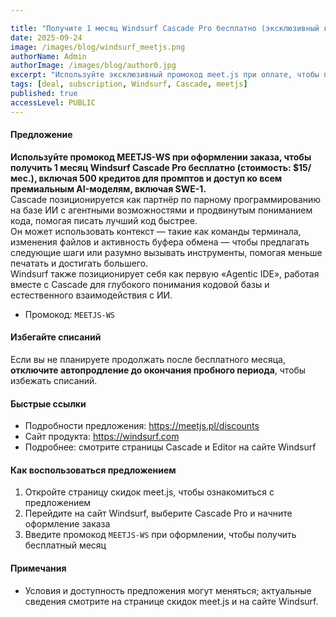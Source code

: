 ```yaml
---

title: "Получите 1 месяц Windsurf Cascade Pro бесплатно (эксклюзивный код meet.js)"
date: 2025-09-24
image: /images/blog/windsurf_meetjs.png
authorName: Admin
authorImage: /images/blog/author0.jpg
excerpt: "Используйте эксклюзивный промокод meet.js при оплате, чтобы получить один месяц Cascade Pro от Windsurf бесплатно."
tags: [deal, subscription, Windsurf, Cascade, meetjs]
published: true
accessLevel: PUBLIC
---
```


#### Предложение

**Используйте промокод MEETJS-WS при оформлении заказа, чтобы получить 1 месяц Windsurf Cascade Pro бесплатно (стоимость: $15/мес.), включая 500 кредитов для промптов и доступ ко всем премиальным AI-моделям, включая SWE-1.**  
Cascade позиционируется как партнёр по парному программированию на базе ИИ с агентными возможностями и продвинутым пониманием кода, помогая писать лучший код быстрее.  
Он может использовать контекст — такие как команды терминала, изменения файлов и активность буфера обмена — чтобы предлагать следующие шаги или разумно вызывать инструменты, помогая меньше печатать и достигать большего.  
Windsurf также позиционирует себя как первую «Agentic IDE», работая вместе с Cascade для глубокого понимания кодовой базы и естественного взаимодействия с ИИ.

- Промокод: `MEETJS-WS`

#### Избегайте списаний

Если вы не планируете продолжать после бесплатного месяца, **отключите автопродление до окончания пробного периода**, чтобы избежать списаний.

#### Быстрые ссылки

- Подробности предложения: https://meetjs.pl/discounts
- Сайт продукта: https://windsurf.com  
- Подробнее: смотрите страницы Cascade и Editor на сайте Windsurf

#### Как воспользоваться предложением

1) Откройте страницу скидок meet.js, чтобы ознакомиться с предложением  
2) Перейдите на сайт Windsurf, выберите Cascade Pro и начните оформление заказа  
3) Введите промокод `MEETJS-WS` при оформлении, чтобы получить бесплатный месяц

#### Примечания

- Условия и доступность предложения могут меняться; актуальные сведения смотрите на странице скидок meet.js и на сайте Windsurf.

